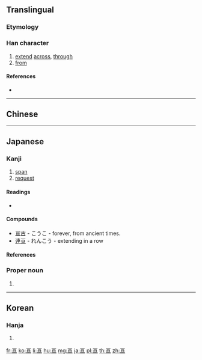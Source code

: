 {{character info/new}}
{{also|亙}}<!-- may be replaced by zh-forms -->
==Translingual==

===Etymology===
{{Han etyl}}

===Han character===
{{Han char|rn=7|rad=二|as=04|sn=6|four=10106|canj=MAM|ids=⿱一旦}}

# [[extend]] [[across]], [[through]]
# [[from]]

====References====
* {{Han ref|kx=0087.040|dkj=00262|dj=0183.100|hdz=10017.160|uh=4E98|ud=20120}}

----

==Chinese==
{{zh-see|亙}}

----

==Japanese==

===Kanji===
{{ja-kanji|grade=n|rs=二04}}

# [[span]]
# [[request]]

====Readings====
* {{ja-readings|on=[[せん]] (sen), [[かん]] (kan), [[こう]] (kō)|kun=[[もとめる]] (motomeru), [[わたる]] ([[亘る]], wataru)|nanori=[[せん]] (sen), [[のぶ]] (nobu), [[とおる]] (tōru), [[わたり]] (watari), [[ひろし]] (hiroshi)}}

====Compounds====
* [[亘古]] - こうこ - forever, from ancient times.
* [[連亘]] - れんこう - extending in a row

====References====
{{ja-kref
|jis=4F4B
|ku=4743
|shift=986a
|euc=
|freq=1728
|nelson=30
|newnelson=79
|halpern=1939
|kld=1232
|heisig=32
|tuttle=4c2.4
}}

===Proper noun===
{{ja-pos|proper|わたる}}

# {{given name|male|lang=ja|sort=わたる}}

----

==Korean==

===Hanja===
{{ko-hanja|hangeul=[[선]], [[환]]|rv=seon, hwan|mr=sŏn, hwan}}

# {{defn|lang=ko|sort=二04}}

[[fr:亘]]
[[ko:亘]]
[[li:亘]]
[[hu:亘]]
[[mg:亘]]
[[ja:亘]]
[[pl:亘]]
[[th:亘]]
[[zh:亘]]